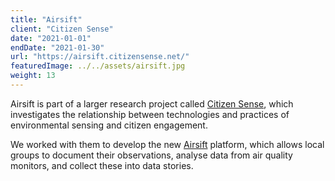 ```yaml
---
title: "Airsift"
client: "Citizen Sense"
date: "2021-01-01"
endDate: "2021-01-30"
url: "https://airsift.citizensense.net/"
featuredImage: ../../assets/airsift.jpg
weight: 13
---
```


Airsift is part of a larger research project called [Citizen Sense](https://citizensense.net/), which investigates the relationship between technologies and practices of environmental sensing and citizen engagement.

We worked with them to develop the new [Airsift](http://airsift.citizensense.net/) platform, which allows local groups to document their observations, analyse data from air quality monitors, and collect these into data stories.
